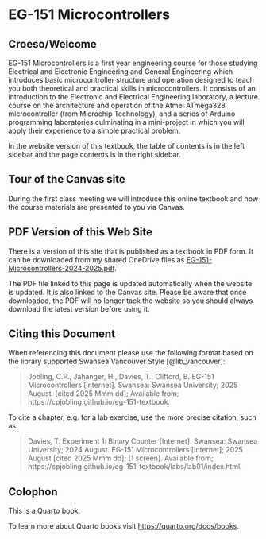 # EG-151 Microcontrollers {.unnumbered}
## Croeso/Welcome

EG-151 Microcontrollers is a first year engineering course for those studying Electrical and Electronic Engineering and General Engineering which introduces basic microcontroller structure and operation designed to teach you both theoretical and practical skills in microcontrollers. It consists of an introduction to the Electronic and Electrical Engineering laboratory, a lecture course on the architecture and operation of the Atmel ATmega328 microcontroller (from Microchip Technology), and a series of Arduino programming laboratories culminating in a mini-project in which you will apply their experience to a simple practical problem.

In the website version of this textbook, the table of contents is in the left sidebar and the page contents is in the right sidebar.

## Tour of the Canvas site {.unnumbered}

During the first class meeting we will introduce this online textbook and how the course materials are presented to you via Canvas.

## PDF Version of this Web Site {.unnumbered}

There is a version of this site that is published as a textbook in PDF form. It can be downloaded from my shared OneDrive files as
[EG-151-Microcontrollers-2024-2025.pdf](https://swanseauniversity-my.sharepoint.com/:b:/g/personal/c_p_jobling_swansea_ac_uk/EcK5Url-0ktGld4PwkwTfQ8B3Z22cahvyj2pBEDaogkr7A?e=TwdKGK).

The PDF file linked to this page is updated automatically when the website is updated. It is also linked to the Canvas site. Please be aware that once downloaded, the PDF will no longer tack the website so you should always download the latest version before using it.


## Citing this Document {.unnumbered}
When referencing this document please use the following format based on the library supported Swansea Vancouver Style [@lib_vancouver]:

> Jobling, C.P., Jahanger, H., Davies, T., Clifford, B. EG-151 Microcontrollers [Internet]. Swansea: Swansea University; 2025 August. [cited 2025 Mmm dd]; Available from; https://cpjobling.github.io/eg-151-textbook.

To cite a chapter, e.g. for a lab exercise, use the more precise citation, such as:

> Davies, T. Experiment 1: Binary Counter [Internet]. Swansea: Swansea University; 2024 August. EG-151 Microcontrollers [Internet]; 2025 August [cited 2025 Mmm dd]; [1 screen]. Available from; https://cpjobling.github.io/eg-151-textbook/labs/lab01/index.html.

## Colophon {.unnumbereD}

This is a Quarto book.

To learn more about Quarto books visit <https://quarto.org/docs/books>.
